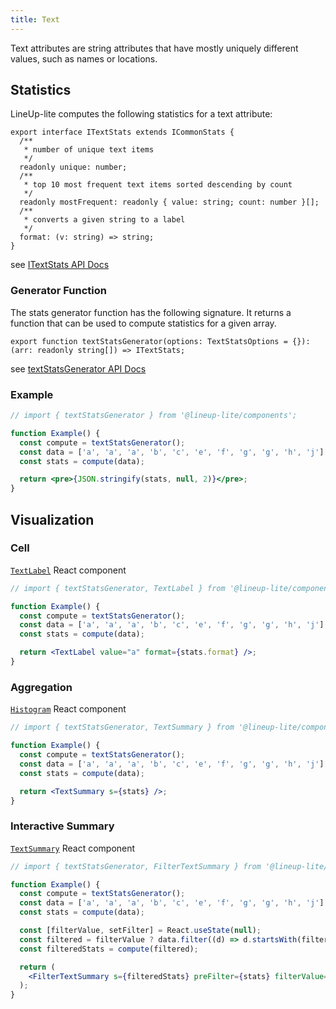 ```yaml
---
title: Text
---
```


Text attributes are string attributes that have mostly uniquely different values, such as names or locations.

## Statistics

LineUp-lite computes the following statistics for a text attribute:

```tsx
export interface ITextStats extends ICommonStats {
  /**
   * number of unique text items
   */
  readonly unique: number;
  /**
   * top 10 most frequent text items sorted descending by count
   */
  readonly mostFrequent: readonly { value: string; count: number }[];
  /**
   * converts a given string to a label
   */
  format: (v: string) => string;
}
```

see [ITextStats API Docs](https://lineup-lite.js.org/api/components/interfaces/itextstats.html)

### Generator Function

The stats generator function has the following signature. It returns a function that can be used to compute statistics for a given array.

```tsx
export function textStatsGenerator(options: TextStatsOptions = {}): (arr: readonly string[]) => ITextStats;
```

see [textStatsGenerator API Docs](https://lineup-lite.js.org/api/components/modules.html#textstatsgenerator)

### Example

```jsx live
// import { textStatsGenerator } from '@lineup-lite/components';

function Example() {
  const compute = textStatsGenerator();
  const data = ['a', 'a', 'a', 'b', 'c', 'e', 'f', 'g', 'g', 'h', 'j'];
  const stats = compute(data);

  return <pre>{JSON.stringify(stats, null, 2)}</pre>;
}
```

## Visualization

### Cell

[`TextLabel`](https://lineup-lite.js.org/api/components/modules.html#textlabel) React component

```jsx live
// import { textStatsGenerator, TextLabel } from '@lineup-lite/components';

function Example() {
  const compute = textStatsGenerator();
  const data = ['a', 'a', 'a', 'b', 'c', 'e', 'f', 'g', 'g', 'h', 'j'];
  const stats = compute(data);

  return <TextLabel value="a" format={stats.format} />;
}
```

### Aggregation

[`Histogram`](https://lineup-lite.js.org/api/components/modules.html#histogram) React component

```jsx live
// import { textStatsGenerator, TextSummary } from '@lineup-lite/components';

function Example() {
  const compute = textStatsGenerator();
  const data = ['a', 'a', 'a', 'b', 'c', 'e', 'f', 'g', 'g', 'h', 'j'];
  const stats = compute(data);

  return <TextSummary s={stats} />;
}
```

### Interactive Summary

[`TextSummary`](https://lineup-lite.js.org/api/components/modules.html#textsummary) React component

```jsx live
// import { textStatsGenerator, FilterTextSummary } from '@lineup-lite/components';

function Example() {
  const compute = textStatsGenerator();
  const data = ['a', 'a', 'a', 'b', 'c', 'e', 'f', 'g', 'g', 'h', 'j'];
  const stats = compute(data);

  const [filterValue, setFilter] = React.useState(null);
  const filtered = filterValue ? data.filter((d) => d.startsWith(filterValue)) : data;
  const filteredStats = compute(filtered);

  return (
    <FilterTextSummary s={filteredStats} preFilter={stats} filterValue={filterValue} setFilter={setFilter} summary />
  );
}
```
